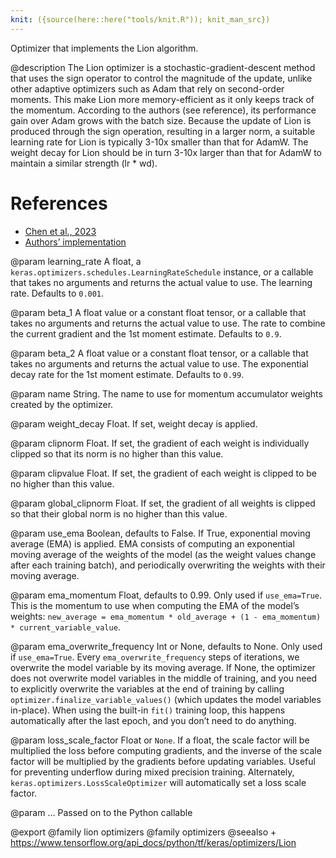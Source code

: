 ```yaml
---
knit: ({source(here::here("tools/knit.R")); knit_man_src})
---
```

Optimizer that implements the Lion algorithm.

@description
The Lion optimizer is a stochastic-gradient-descent method that uses the
sign operator to control the magnitude of the update, unlike other adaptive
optimizers such as Adam that rely on second-order moments. This make
Lion more memory-efficient as it only keeps track of the momentum. According
to the authors (see reference), its performance gain over Adam grows with
the batch size. Because the update of Lion is produced through the sign
operation, resulting in a larger norm, a suitable learning rate for Lion is
typically 3-10x smaller than that for AdamW. The weight decay for Lion
should be in turn 3-10x larger than that for AdamW to maintain a
similar strength (lr * wd).

# References
- [Chen et al., 2023](http://arxiv.org/abs/2302.06675)
- [Authors' implementation](
    http://github.com/google/automl/tree/master/lion)

@param learning_rate
A float, a
`keras.optimizers.schedules.LearningRateSchedule` instance, or
a callable that takes no arguments and returns the actual value to
use. The learning rate. Defaults to `0.001`.

@param beta_1
A float value or a constant float tensor, or a callable
that takes no arguments and returns the actual value to use. The
rate to combine the current gradient and the 1st moment estimate.
Defaults to `0.9`.

@param beta_2
A float value or a constant float tensor, or a callable
that takes no arguments and returns the actual value to use. The
exponential decay rate for the 1st moment estimate. Defaults to
`0.99`.

@param name
String. The name to use
for momentum accumulator weights created by
the optimizer.

@param weight_decay
Float. If set, weight decay is applied.

@param clipnorm
Float. If set, the gradient of each weight is individually
clipped so that its norm is no higher than this value.

@param clipvalue
Float. If set, the gradient of each weight is clipped to be
no higher than this value.

@param global_clipnorm
Float. If set, the gradient of all weights is clipped
so that their global norm is no higher than this value.

@param use_ema
Boolean, defaults to False. If True, exponential moving average
(EMA) is applied. EMA consists of computing an exponential moving
average of the weights of the model (as the weight values change after
each training batch), and periodically overwriting the weights with
their moving average.

@param ema_momentum
Float, defaults to 0.99. Only used if `use_ema=True`.
This is the momentum to use when computing
the EMA of the model's weights:
`new_average = ema_momentum * old_average + (1 - ema_momentum) *
current_variable_value`.

@param ema_overwrite_frequency
Int or None, defaults to None. Only used if
`use_ema=True`. Every `ema_overwrite_frequency` steps of iterations,
we overwrite the model variable by its moving average.
If None, the optimizer
does not overwrite model variables in the middle of training, and you
need to explicitly overwrite the variables at the end of training
by calling `optimizer.finalize_variable_values()`
(which updates the model
variables in-place). When using the built-in `fit()` training loop,
this happens automatically after the last epoch,
and you don't need to do anything.

@param loss_scale_factor
Float or `None`. If a float, the scale factor will
be multiplied the loss before computing gradients, and the inverse of
the scale factor will be multiplied by the gradients before updating
variables. Useful for preventing underflow during mixed precision
training. Alternately, `keras.optimizers.LossScaleOptimizer` will
automatically set a loss scale factor.

@param ...
Passed on to the Python callable

@export
@family lion optimizers
@family optimizers
@seealso
+ <https://www.tensorflow.org/api_docs/python/tf/keras/optimizers/Lion>
